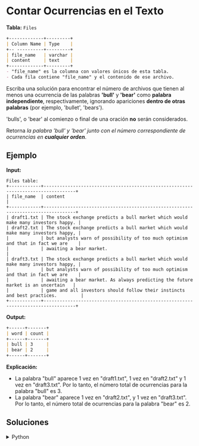 # Contar Ocurrencias en el Texto

**Tabla:** `Files`
```markdown
+-------------+---------+
| Column Name | Type    |
+-- ----------+---------+
| file_name   | varchar |
| content     | text    |
+-------------+---------+
- "file_name" es la columna con valores únicos de esta tabla. 
- Cada fila contiene "file_name" y el contenido de ese archivo.
```

Escriba una solución para encontrar el número de archivos que tienen al menos una ocurrencia de las palabras **'bull'** y **'bear'** como **palabra independiente**, respectivamente, ignorando apariciones **dentro de otras palabras** (por ejemplo, 'bullet', 'bears').

'bulls', o 'bear' al comienzo o final de una oración **no** serán considerados.

Retorna *la palabra 'bull' y 'bear' junto con el número correspondiente de ocurrencias en **cualquier orden***.

## Ejemplo

**Input:**
```mardown
Files table:
+------------+----------------------------------------------------------------------------------+
| file_name  | content                                                                         | 
+------------+----------------------------------------------------------------------------------+
| draft1.txt | The stock exchange predicts a bull market which would make many investors happy. | 
| draft2.txt | The stock exchange predicts a bull market which would make many investors happy, |
|            | but analysts warn of possibility of too much optimism and that in fact we are    |
|            | awaiting a bear market.                                                          | 
| draft3.txt | The stock exchange predicts a bull market which would make many investors happy, |
|            | but analysts warn of possibility of too much optimism and that in fact we are    |
|            | awaiting a bear market. As always predicting the future market is an uncertain   |
|            | game and all investors should follow their instincts and best practices.         | 
+------------+----------------------------------------------------------------------------------+
```

**Output:**
```markdown
+------+-------+
| word | count |  
+------+-------+
| bull | 3     | 
| bear | 2     | 
+------+-------+
```

**Explicación:**
- La palabra "bull" aparece 1 vez en "draft1.txt", 1 vez en "draft2.txt" y 1 vez en "draft3.txt". Por lo tanto, el número total de ocurrencias para la palabra "bull" es 3.
- La palabra "bear" aparece 1 vez en "draft2.txt", y 1 vez en "draft3.txt". Por lo tanto, el número total de ocurrencias para la palabra "bear" es 2.

## Soluciones

<details>
    <summary>Python</summary>
```python
import pandas as pd

def count_occurrences(files: pd.DataFrame) -> pd.DataFrame:
    df = pd.DataFrame({
        'word': ['bull', 'bear'],
        'count':[files['content'].str.contains(' bull ').sum(), files['content'].str.contains(' bear ').sum()]

    })
    return df
```
</details>